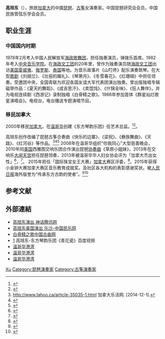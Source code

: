 {{copy edit|time=2015-12-07T10:12:39+00:00}}
'''高旭东'''（{{bd|1962年|12月}}），旅居[[加拿大|加拿大]]的中國[[琵琶|琵琶]]、[[古筝|古筝]]女演奏家。中国琵琶研究会会员，中国民族管弦乐学会会员。

==职业生涯==
===中国国内时期===
{{Refimprove section|time=2021-09-19T17:39:31+00:00}}
1978年2月考入中国人民解放军[[海政歌舞团|海政歌舞团]]，担任独奏演员，弹拨乐首席。1982年考入[[中央音乐学院|中央音乐学院]]。在[[海政文工团|海政文工团]]的20年里，曾作为独奏演员随[[海政文工团|海政文工团]]出访[[美国|美国]][[夏威夷|夏威夷]]、[[俄罗斯|俄罗斯]]、[[泰国|泰国]]等地。为音乐故事片《山叮咚》配乐演奏筑琴。在大型[[歌剧|歌剧]]《刘胡兰》、《壮丽的婚礼》、《琴箫月》、《冬雪春花》、《红珊瑚》中担任领奏。受邀团中央，全国青联为欢迎各国友谊大军代表团演出独奏。曾出版独唱专辑磁带作品：《夏天的舞蹈》、《成吉思汗》、《卖馄饨》、《什锦全味》、《狂人舞伴》，并为电视连续剧《西游记》录制独唱《白骨精之歌》。1986年参加首体《群星灿烂歌星演唱会》。电视台，电台播送专题演唱节目。

===移民加拿大===
2000年移民[[加拿大|加拿大]]。在[[温哥华|温哥华]]创建《东方琴韵乐团》任艺术总监。<ref>{{cite web|url=http://www.fairchildtv.com/programarchive_detail.php?n=19|title=新時代電視 Fairchild TV|publisher=}}</ref><ref>{{cite web | url=http://v.qq.com/page/h/t/9/h0160f6ult9.html | title=加拿大东方琴韵乐团 艺术总监高旭东 采访}}</ref>。

高旭东创作改编了琵琶古筝合奏曲《快乐的边寨》、《梁祝》、《彝族舞曲》、《天路》、《红河谷》等作品。<ref>http://www.lahoo.ca/article-35035-1.html 加拿大乐活网. [2014-12-1].  </ref><ref>{{Cite web |url=http://oldgcp.gcpnews.com/articles/2014-01-31/C1000_111264.html |title=存档副本 |access-date=2015-12-10 |archive-url=https://web.archive.org/web/20151222162213/http://oldgcp.gcpnews.com/articles/2014-01-31/C1000_111264.html |archive-date=2015-12-22 |dead-url=yes }}</ref><ref>{{cite web | url=http://www.lahoo.ca/article-16151-1.html | title=2月2日汪峰相约温哥华 压轴福满温诚}}</ref> 2008年在温哥华组织"你我同心"大型慈善晚会，2010年同[[美国|美国]]西雅图交响乐团合作演出琵琶[[协奏曲|协奏曲]]《草原小姐妹》，2013年在交响乐[[大闹天宫|大闹天宫]]担任琵琶领奏，2013年被温哥华华人妇女协会评为「加拿大杰出女性」<ref>{{cite web | url=http://www.lahoo.ca/article-5607-1.html | title=温哥华2013杰出女性颁奖盛典成功举办 | work=温哥华乐活网 | accessdate=2015-12-28}}</ref>，<ref>{{cite web | url=http://www.lahoo.ca/thread-643-1-1.html | title=2013杰出女性颁奖盛典之温哥华东方琴韵乐团表演}}</ref>。 2015年担任「国际珠宝女王大赛」[[加拿大|加拿大]]赛区评委，<ref>{{cite web | url=http://www.lahoo.ca/thread-43588-1-1.html | title=第二届奥秘纳国际珠宝女王大赛温哥华赛区新闻发布会}}</ref>。2015年获得小金钟大赛加拿大赛区音乐教育成就奖。及社区各大机构的表彰感谢奖状。被[[人民日报|人民日报]]海外版誉为“传承东方古韵的使者”。<ref>{{cite web|url=http://paper.people.com.cn/rmrbhwb/html/2006-08/28/content_10216372.htm|title=高旭东：传承东方古韵的使者|publisher=|access-date=2015-12-06|archive-url=https://web.archive.org/web/20160105092442/http://paper.people.com.cn/rmrbhwb/html/2006-08/28/content_10216372.htm|archive-date=2016-01-05|dead-url=yes}}</ref><ref>{{cite web|url=http://www.dushi.ca/tor/news/bencandy.php/fid12/lgngbk/aid116333|title=民乐教师高旭东：东方琴韵中的文化传承|publisher=}}</ref>

== 参考文献 ==
{{reflist}}   

== 外部連結 ==
* [http://v.qq.com/page/b/h/b/b0171bza1hb.html 高旭东演出 神话腾讯网]
* [https://web.archive.org/web/20160304214649/http://www.yuesha.com/thread-57460-1-1.html 高旭东美国演出 乐沙-中国民乐网]
* [http://music.guqu.net/yingshi/2394.html  白骨精之歌中国古曲网  ]
* [http://v.baidu.com/watch/3401324266543868530.html?page=videoMultiNeed&inner] 高旭东-东方琴韵乐团《青花瓷》百度视频
* [http://www.bcbay.com/life/community/2017/02/08/475734.html 温哥华港湾]
* [http://www.bcbay.com/life/immigration/2016/01/27/394004.html 温哥华港湾]
* [http://www.bcbay.com/life/community/2018/02/27/559841.html 温哥华港湾]

{{Authority control}}
{{DEFAULTSORT:Gao高}}
[[Category:高姓|Xu]]
[[Category:琵琶演奏家|Category:琵琶演奏家]]
[[Category:古筝演奏家|Category:古筝演奏家]]